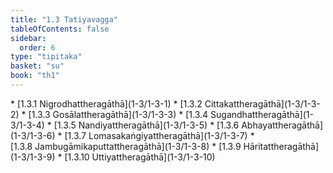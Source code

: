 ```yaml
---
title: "1.3 Tatiyavagga"
tableOfContents: false
sidebar:
  order: 6
type: "tipitaka"
basket: "su"
book: "th1"
---
```



<DynamicBreadcrumb />



<TableOfContents book="th1" section="1.3">
* [1.3.1 Nigrodhattheragāthā](1-3/1-3-1)
* [1.3.2 Cittakattheragāthā](1-3/1-3-2)
* [1.3.3 Gosālattheragāthā](1-3/1-3-3)
* [1.3.4 Sugandhattheragāthā](1-3/1-3-4)
* [1.3.5 Nandiyattheragāthā](1-3/1-3-5)
* [1.3.6 Abhayattheragāthā](1-3/1-3-6)
* [1.3.7 Lomasakaṅgiyattheragāthā](1-3/1-3-7)
* [1.3.8 Jambugāmikaputtattheragāthā](1-3/1-3-8)
* [1.3.9 Hāritattheragāthā](1-3/1-3-9)
* [1.3.10 Uttiyattheragāthā](1-3/1-3-10)
</TableOfContents>